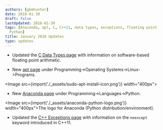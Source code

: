 ```yaml
---
authors: [gbmhunter]
date: 2018-01-30
draft: false
lastUpdated: 2018-01-30
tags: [Anaconda, apt, C, C++11, data types, exceptions, floating point, Linux, programs,
  Python]
title: January 2018 Updates
type: updates
---
```


* Updated the [C Data Types page](/programming/languages/c/data-types) with information on software-based floating point arithmetic.  

* New [apt page](/programming/operating-systems/linux/programs/apt) under Programming->Operating Systems->Linux->Programs.  


<Image src={import('./_assets/sudo-apt-install-icon.png')} width="400px"></Image>

* New [Anaconda page](/programming/languages/python/anaconda) under Programming->Languages->Python.


<Image src={import('./_assets/anaconda-python-logo.png')} width="400px">The logo for Anaconda (Python distribution/environment).</Image>

* Updated the [C++ Exceptions page](/programming/languages/c-plus-plus/exceptions) with information on the `noexcept` keyword introduced in C++11.
